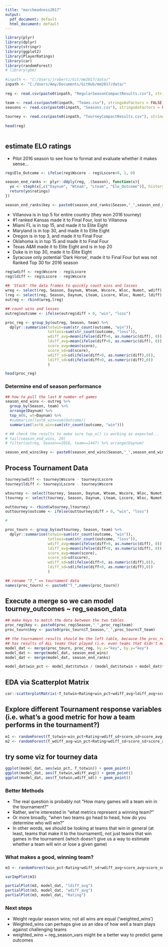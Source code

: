 ```yaml
---
title: "marchmadness2017"
output:
  pdf_document: default
  html_document: default
---
```

 
```r
library(plyr)
library(dplyr)
library(stringr)
library(ggplot2)
library(PlayerRatings)
library(car)
library(randomForest)
# library(gbm)
 
#inpath <- "C:/Users/jroberti/Git/mm2017/data/"
inpath <- "C:/Users/Amy/Documents/GitHub/mm2017/data/"
 
reg <- read.csv(paste0(inpath, "RegularSeasonCompactResults.csv"), stringsAsFactors = FALSE)

team <- read.csv(paste0(inpath, "Teams.csv"), stringsAsFactors = FALSE)
seasons <- read.csv(paste0(inpath, "Seasons.csv"), stringsAsFactors = FALSE)
 
tourney <- read.csv(paste0(inpath, "TourneyCompactResults.csv"), stringsAsFactors = FALSE)
 
head(reg)
 
```

## estimate ELO ratings

* Pilot 2016 season to see how to format and evaluate whether it makes sense...

```r
reg$Elo_Outcome <- ifelse(reg$Wscore - reg$Lscore>0, 1, 0)

season_end_ranks <- plyr::ddply(reg, .(Season), function(x){
  yo <- steph(x[,c("Daynum", "Wteam", "Lteam", "Elo_Outcome")], history=TRUE)
  return(yo$ratings)
})

season_end_ranks$key <- paste0(season_end_ranks$Season,"_",season_end_ranks$Player)

```

* Villanova is in top 5 for entire country (they won 2016 tourney)
* #1 ranked Kansas made it to Final Four, lost to Villanova
* Miami FL is in top 15, and made it to Elite Eight
* Maryland is in top 30, and made it to Elite Eight
* Oregon is in top 3, and made it to Final Four
* Oklahoma is in top 15 and made it to Final Four
* Texas A&M made it to Elite Eight and is in top 20
* Duke is in top 30, made it to Elite Eight
* Syracuse only potential 'Dark Horse', made it to Final Four but was not Ranked Top 30 for 2016 season

```r
reg$wdiff <- reg$Wscore - reg$Lscore
reg$ldiff <- reg$Lscore - reg$Wscore
 
## 'Stack' the data frames to quickly count wins and losses
wreg <- select(reg, Season, Daynum, Wteam, Wscore, Wloc, Numot, wdiff) %>% rename(team=Wteam,score=Wscore,loc=Wloc,diff=wdiff)
lreg <- select(reg, Season, Daynum, Lteam, Lscore, Wloc, Numot, ldiff) %>% rename(team=Lteam,score=Lscore,loc=Wloc,diff=ldiff)
outreg <- rbind(wreg,lreg)

## count wins and losses
outreg$outcome <- ifelse(outreg$diff > 0, "win", "loss")

proc_reg <- group_by(outreg, Season, team) %>%
  dplyr::summarise(totwin=sum(str_count(outcome, "win")),
                   totloss=sum(str_count(outcome, "loss")),
                   wdiff_avg=mean(ifelse(diff>0, as.numeric(diff), 0)),
                   ldiff_avg=mean(ifelse(diff<0, as.numeric(diff), 0)),
                   score_avg=mean(score),
                   score_sd=sd(score),
                   wdiff_sd=sd(ifelse(diff>0, as.numeric(diff),0)),
                   ldiff_sd=sd(ifelse(diff<0, as.numeric(diff),0))
                   )

head(proc_reg)
```

### Determine end of season performance

```r
## how to pull the last N number of games
season_end_wins <- outreg %>% 
  group_by(Season, team) %>% 
  arrange(Daynum) %>% 
  top_n(6, wt=Daynum) %>% 
  #summarize(last6_win=sum(Outcome))
  summarize(last6_win=sum(str_count(outcome, "win")))

# ## check the results to make sure top_n() is working as expected...
# tail(season_end_wins, 20)
# filter(outreg, Season==2016, team==1447) %>% arrange(Daynum) 

season_end_wins$key <- paste0(season_end_wins$Season,"_",season_end_wins$team)
```

## Process Tournament Data

```r
tourney$wdiff <- tourney$Wscore - tourney$Lscore
tourney$ldiff <- tourney$Lscore - tourney$Wscore

wtourney <- select(tourney, Season, Daynum, Wteam, Wscore, Wloc, Numot, wdiff) %>% rename(team=Wteam,score=Wscore,loc=Wloc,diff=wdiff)
ltourney <- select(tourney, Season, Daynum, Lteam, Lscore, Wloc, Numot, ldiff) %>% rename(team=Lteam,score=Lscore,loc=Wloc,diff=ldiff)

outtourney <- rbind(wtourney,ltourney)
outtourney$outcome <- ifelse(outtourney$diff > 0, "win", "loss")

# 

proc_tourn <- group_by(outtourney, Season, team) %>%
  dplyr::summarise(totwin=sum(str_count(outcome, "win")), 
                   totloss=sum(str_count(outcome, "loss")),
                   wdiff_avg=mean(ifelse(diff>0, as.numeric(diff), 0)),
                   ldiff_avg=mean(ifelse(diff<0, as.numeric(diff), 0)),
                   score_avg=mean(score),
                   score_sd=sd(score),
                   wdiff_sd=sd(ifelse(diff>0, as.numeric(diff),0)),
                   ldiff_sd=sd(ifelse(diff<0, as.numeric(diff),0))
                   )

## rename "T_" == tournament data
names(proc_tourn) <- paste0("T_",names(proc_tourn))
```


## Execute a merge so we can model tourney_outcomes ~ reg_season_data

```r
## make keys to match the data between the two tables
proc_reg$key <- paste0(proc_reg$Season,"_",proc_reg$team)
proc_tourn$key <- paste0(proc_tourn$T_Season,"_",proc_tourn$T_team)

## the tournament results should be the left table, because the proc_reg table 
## has results of ALL teams that played (i.e. even teams that didn't make it to the tourney)
model_dat <- merge(proc_tourn, proc_reg, by.x="key", by.y="key")
model_dat <- merge(model_dat, season_end_wins)
model_dat <- merge(model_dat, season_end_ranks)

model_dat$win_pct <- model_dat$totwin / (model_dat$totwin + model_dat$totloss)
```

## EDA via Scatterplot Matrix

```r
car::scatterplotMatrix(~T_totwin+Rating+win_pct+wdiff_avg+ldiff_avg+score_avg+score_sd+wdiff_sd+ldiff_sd+last6_win, data = model_dat)
```

## Explore different Tournament response variables (i.e. what's a good metric for how a team performs in the tournament?)

```r
m1 <- randomForest(T_totwin~win_pct+Rating+wdiff_sd+score_sd+score_avg+Deviation, data = model_dat)
m2 <- randomForest(T_wdiff_avg~win_pct+Rating+wdiff_sd+score_sd+score_avg+Deviation, data = model_dat)

```

## try some viz for tourney data

```r
ggplot(model_dat, aes(win_pct, T_totwin)) + geom_point() 
ggplot(model_dat, aes(T_totwin,wdiff_avg)) + geom_point()
ggplot(model_dat, aes(T_totwin,wdiff_sd)) + geom_point()
```

### Better Methods

* The real question is probably not "How many games will a team win in the tournament?"
* Rather, we're interested in "what metrics represent a winning team?"
* Or more broadly, "when two teams go head to head, how do you determine who will win?" 
* In other words, we should be looking at teams that win in general (at least, teams that make it to the tournament), not just teams that win games in the tournament (which doesn't give us a way to estimate whether a team will win or lose a given game)

### What makes a good, winning team?

```r
m3 <- randomForest(win_pct~Rating+wdiff_sd+wdiff_avg+score_avg+score_sd+score_avg+Deviation+last6_win+ldiff_sd+ldiff_avg, data = model_dat)

varImpPlot(m3)

partialPlot(m3, model_dat, "ldiff_avg")
partialPlot(m3, model_dat, "wdiff_avg")
partialPlot(m3, model_dat, "Rating")
```


### Next steps

* Weight regular season wins; not all wins are equal ('weighted_wins')
* Weighted_wins can perhaps give us an idea of how well a team plays against challenging teams
* weighted_wins ~ reg_season_vars might be a better way to predict game outcomes